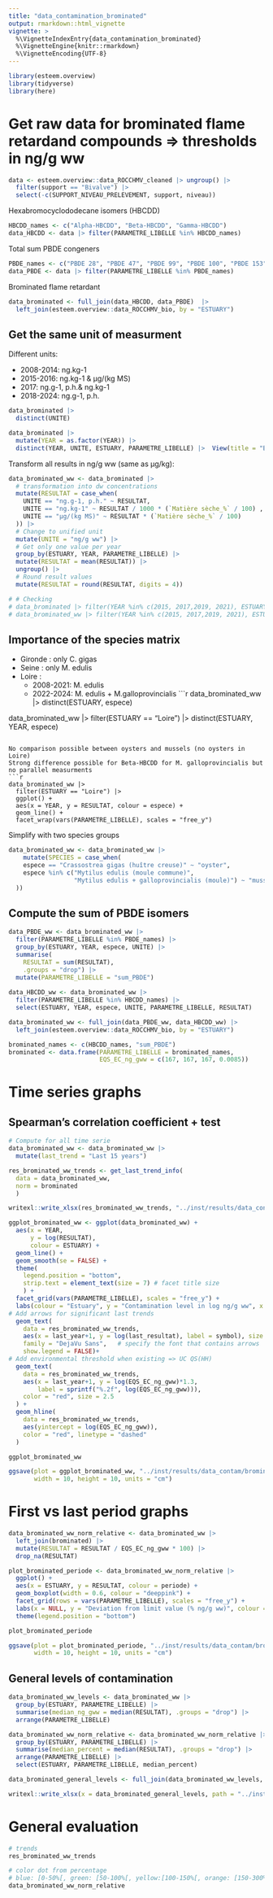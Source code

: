 ```yaml
---
title: "data_contamination_brominated"
output: rmarkdown::html_vignette
vignette: >
  %\VignetteIndexEntry{data_contamination_brominated}
  %\VignetteEngine{knitr::rmarkdown}
  %\VignetteEncoding{UTF-8}
---
```


```r
library(esteem.overview)
library(tidyverse)
library(here)
```

# Get raw data for brominated flame retardand compounds => thresholds in ng/g ww
```r
data <- esteem.overview::data_ROCCHMV_cleaned |> ungroup() |> 
  filter(support == "Bivalve") |> 
  select(-c(SUPPORT_NIVEAU_PRELEVEMENT, support, niveau))
```

Hexabromocyclododecane isomers (HBCDD)
```r
HBCDD_names <- c("Alpha-HBCDD", "Beta-HBCDD", "Gamma-HBCDD")
data_HBCDD <- data |> filter(PARAMETRE_LIBELLE %in% HBCDD_names)
```

Total sum PBDE congeners
```r
PBDE_names <- c("PBDE 28", "PBDE 47", "PBDE 99", "PBDE 100", "PBDE 153", "PBDE 154")
data_PBDE <- data |> filter(PARAMETRE_LIBELLE %in% PBDE_names) 
```

Brominated flame retardant
```r
data_brominated <- full_join(data_HBCDD, data_PBDE)  |> 
  left_join(esteem.overview::data_ROCCHMV_bio, by = "ESTUARY")
```

## Get the same unit of measurment

Different units:

- 2008-2014: ng.kg-1
- 2015-2016: ng.kg-1 & µg/(kg MS)
- 2017: ng.g-1, p.h.& ng.kg-1
- 2018-2024: ng.g-1, p.h.
```r
data_brominated |> 
  distinct(UNITE)

data_brominated |> 
  mutate(YEAR = as.factor(YEAR)) |> 
  distinct(YEAR, UNITE, ESTUARY, PARAMETRE_LIBELLE) |>  View(title = "Brominated units")
```

Transform all results in ng/g ww (same as µg/kg):
```r
data_brominated_ww <- data_brominated |>
  # transformation into dw concentrations
  mutate(RESULTAT = case_when(
    UNITE == "ng.g-1, p.h." ~ RESULTAT,
    UNITE == "ng.kg-1" ~ RESULTAT / 1000 * (`Matière sèche_%` / 100) ,
    UNITE == "µg/(kg MS)" ~ RESULTAT * (`Matière sèche_%` / 100)
  )) |>  
  # Change to unified unit
  mutate(UNITE = "ng/g ww") |> 
  # Get only one value per year
  group_by(ESTUARY, YEAR, PARAMETRE_LIBELLE) |> 
  mutate(RESULTAT = mean(RESULTAT)) |> 
  ungroup() |> 
  # Round result values
  mutate(RESULTAT = round(RESULTAT, digits = 4))

# # Checking
# data_brominated |> filter(YEAR %in% c(2015, 2017,2019, 2021), ESTUARY == "Gironde", PARAMETRE_LIBELLE == "sum_DDT")
# data_brominated_ww |> filter(YEAR %in% c(2015, 2017,2019, 2021), ESTUARY == "Gironde", PARAMETRE_LIBELLE == "sum_DDT")
```

## Importance of the species matrix

- Gironde : only C. gigas
- Seine : only M. edulis
- Loire : 
  - 2008-2021: M. edulis
  - 2022-2024: M. edulis + M.galloprovincialis
```r
data_brominated_ww |> 
  distinct(ESTUARY, espece)

data_brominated_ww |> 
  filter(ESTUARY == "Loire") |> 
  distinct(ESTUARY, YEAR, espece)
```

No comparison possible between oysters and mussels (no oysters in Loire)
Strong difference possible for Beta-HBCDD for M. galloprovincialis but no parallel measurments
```r
data_brominated_ww |> 
  filter(ESTUARY == "Loire") |>
  ggplot() +
  aes(x = YEAR, y = RESULTAT, colour = espece) +
  geom_line() +
  facet_wrap(vars(PARAMETRE_LIBELLE), scales = "free_y")
```

Simplify with two species groups
```r
data_brominated_ww <- data_brominated_ww |> 
    mutate(SPECIES = case_when(
    espece == "Crassostrea gigas (huître creuse)" ~ "oyster",
    espece %in% c("Mytilus edulis (moule commune)",
                  "Mytilus edulis + galloprovincialis (moule)") ~ "mussel"
  ))
```

## Compute the sum of PBDE isomers
```r
data_PBDE_ww <- data_brominated_ww |> 
  filter(PARAMETRE_LIBELLE %in% PBDE_names) |>
  group_by(ESTUARY, YEAR, espece, UNITE) |>
  summarise(
    RESULTAT = sum(RESULTAT),
    .groups = "drop") |>
  mutate(PARAMETRE_LIBELLE = "sum_PBDE")
  
data_HBCDD_ww <- data_brominated_ww |> 
  filter(PARAMETRE_LIBELLE %in% HBCDD_names) |> 
  select(ESTUARY, YEAR, espece, UNITE, PARAMETRE_LIBELLE, RESULTAT)

data_brominated_ww <- full_join(data_PBDE_ww, data_HBCDD_ww) |> 
  left_join(esteem.overview::data_ROCCHMV_bio, by = "ESTUARY")

brominated_names <- c(HBCDD_names, "sum_PBDE")
brominated <- data.frame(PARAMETRE_LIBELLE = brominated_names,
                         EQS_EC_ng_gww = c(167, 167, 167, 0.0085))
```

# Time series graphs

## Spearman's correlation coefficient + test
```r
# Compute for all time serie
data_brominated_ww <- data_brominated_ww |> 
  mutate(last_trend = "Last 15 years")

res_brominated_ww_trends <- get_last_trend_info(
  data = data_brominated_ww, 
  norm = brominated
  )

writexl::write_xlsx(res_brominated_ww_trends, "../inst/results/data_contam/brominated/recent_trends_brominated_ww.xlsx")
```

```r
ggplot_brominated_ww <- ggplot(data_brominated_ww) +
  aes(x = YEAR,
      y = log(RESULTAT),
      colour = ESTUARY) +
  geom_line() +
  geom_smooth(se = FALSE) +
  theme(
    legend.position = "bottom",
    strip.text = element_text(size = 7) # facet title size
    ) +
  facet_grid(vars(PARAMETRE_LIBELLE), scales = "free_y") +
  labs(colour = "Estuary", y = "Contamination level in log ng/g ww", x = NULL) +
# Add arrows for significant last trends
  geom_text(
    data = res_brominated_ww_trends,
    aes(x = last_year+1, y = log(last_resultat), label = symbol), size = rel(6),
    family = "DejaVu Sans",   # specify the font that contains arrows
    show.legend = FALSE)+
# Add environmental threshold when existing => UC QS(HH)
  geom_text(
    data = res_brominated_ww_trends,
    aes(x = last_year+1, y = log(EQS_EC_ng_gww)*1.3,
        label = sprintf("%.2f", log(EQS_EC_ng_gww))),
    color = "red", size = 2.5
  ) +
  geom_hline(
    data = res_brominated_ww_trends,
    aes(yintercept = log(EQS_EC_ng_gww)),
    color = "red", linetype = "dashed"
  )

ggplot_brominated_ww

ggsave(plot = ggplot_brominated_ww, "../inst/results/data_contam/brominated/ggplot_brominated_ww_time_series.jpg",
       width = 10, height = 10, units = "cm")
```

# First vs last period graphs
```r
data_brominated_ww_norm_relative <- data_brominated_ww |> 
  left_join(brominated) |> 
  mutate(RESULTAT = RESULTAT / EQS_EC_ng_gww * 100) |> 
  drop_na(RESULTAT)
```

```r
plot_brominated_periode <- data_brominated_ww_norm_relative |> 
  ggplot() +
  aes(x = ESTUARY, y = RESULTAT, colour = periode) +
  geom_boxplot(width = 0.6, colour = "deeppink") +
  facet_grid(rows = vars(PARAMETRE_LIBELLE), scales = "free_y") +
  labs(x = NULL, y = "Deviation from limit value (% ng/g ww)", colour = "Period") +
  theme(legend.position = "bottom")

plot_brominated_periode

ggsave(plot = plot_brominated_periode, "../inst/results/data_contam/brominated/ggplot_brominated_ww_periods.jpg", 
       width = 10, height = 10, units = "cm")
```

## General levels of contamination
```r
data_brominated_ww_levels <- data_brominated_ww |> 
  group_by(ESTUARY, PARAMETRE_LIBELLE) |> 
  summarise(median_ng_gww = median(RESULTAT), .groups = "drop") |> 
  arrange(PARAMETRE_LIBELLE)

data_brominated_ww_norm_relative <- data_brominated_ww_norm_relative |> 
  group_by(ESTUARY, PARAMETRE_LIBELLE) |> 
  summarise(median_percent = median(RESULTAT), .groups = "drop") |> 
  arrange(PARAMETRE_LIBELLE) |>  
  select(ESTUARY, PARAMETRE_LIBELLE, median_percent)

data_brominated_general_levels <- full_join(data_brominated_ww_levels, data_brominated_ww_norm_relative)

writexl::write_xlsx(x = data_brominated_general_levels, path = "../inst/results/data_contam/brominated/summarised_levels_data_brominated_ww.xlsx")
```


# General evaluation
```r
# trends
res_brominated_ww_trends

# color dot from percentage
# blue: [0-50%[, green: [50-100%[, yellow:[100-150%[, orange: [150-300%[, red: [300-500%[, black: > 500%
data_brominated_ww_norm_relative
```
